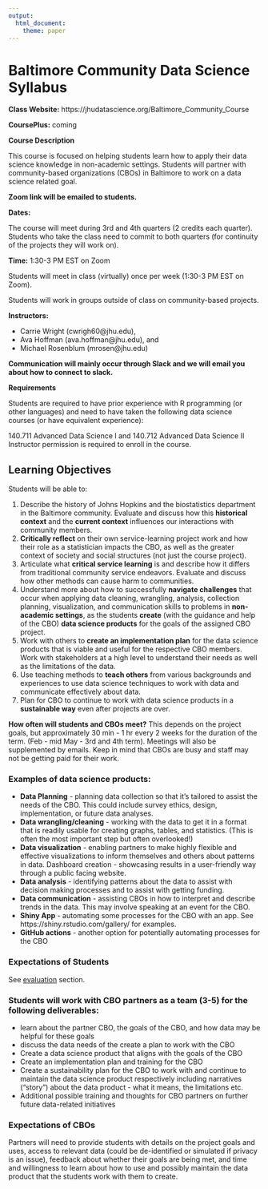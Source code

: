 ```yaml
---
output:
  html_document:
    theme: paper
---
```



# Baltimore Community Data Science Syllabus


**Class Website:**  https://jhudatascience.org/Baltimore_Community_Course 

**CoursePlus:** coming

**Course Description**

This course is focused on helping students learn how to apply their data science knowledge in non-academic settings. Students will partner with community-based organizations (CBOs) in Baltimore to work on a data science related goal.


**Zoom link will be emailed to students.**

**Dates:** 

The course will meet during 3rd and 4th quarters (2 credits each quarter).
Students who take the class need to commit to both quarters (for continuity of the projects they will work on).

**Time:** 1:30-3 PM EST on Zoom

Students will meet in class (virtually) once per week (1:30-3 PM EST on Zoom).

Students will work in groups outside of class on community-based projects. 

**Instructors:** 

* Carrie Wright (cwrigh60@jhu.edu),
* Ava Hoffman (ava.hoffman@jhu.edu), and 
* Michael Rosenblum (mrosen@jhu.edu)


**Communication will mainly occur through Slack and we will email you about how to connect to slack.**


**Requirements**

Students are required to have prior experience with R programming (or other languages) and need to have taken the following data science courses (or have equivalent experience): 

140.711 Advanced Data Science I and 140.712 Advanced Data Science II
Instructor permission is required to enroll in the course. 


## Learning Objectives

Students will be able to:

1) Describe the history of Johns Hopkins and the biostatistics department in the Baltimore community.  Evaluate and discuss how this **historical context** and the **current context** influences our interactions with community members.
2) **Critically reflect** on their own service-learning project work and how their role as a statistician impacts the CBO, as well as the greater context of society and social structures (not just the course project).
3) Articulate what **critical service learning** is and describe how it differs from traditional community service endeavors. Evaluate and discuss how other methods can cause harm to communities.
4) Understand more about how to successfully **navigate challenges** that occur when applying data cleaning, wrangling, analysis, collection planning, visualization, and communication skills to problems in **non-academic settings**, as the students **create** (with the guidance and help of the CBO) **data science products** for the goals of the assigned CBO project. 
5) Work with others to **create an implementation plan** for the data science products that is viable and useful for the respective CBO members. Work with stakeholders at a high level to understand their needs as well as the limitations of the data.
6) Use teaching methods to **teach others** from various backgrounds and experiences  to use data science techniques to work with data and communicate effectively about data. 
7) Plan for CBO to continue to work with data science products in a **sustainable way** even after projects are over.

**How often will students and CBOs meet?**
This depends on the project goals, but approximately 30 min - 1 hr every 2 weeks for the duration of the term. (Feb - mid May - 3rd and 4th term). Meetings will also be supplemented by emails. Keep in mind that CBOs are busy and staff may not be getting paid for their work.


### **Examples of data science products:**

- **Data Planning** - planning data collection so that it’s tailored to assist the needs of the CBO. This could include survey ethics, design, implementation, or future data analyses.
- **Data wrangling/cleaning** - working with the data to get it in a format that is readily usable for creating  graphs, tables, and statistics. (This is often the most important step but often overlooked!)
- **Data visualization** - enabling partners to make highly flexible and effective visualizations to inform themselves and others about patterns in data.
Dashboard creation - showcasing results in a user-friendly way through a public facing website.
- **Data analysis** - identifying patterns about the data to assist with decision making processes and to assist with getting funding. 
- **Data communication** - assisting CBOs in how to interpret and describe trends in the data. This may involve speaking at an event for the CBO.
- **Shiny App** - automating some processes for the CBO with an app. See https://shiny.rstudio.com/gallery/ for examples.
- **GitHub actions** - another option for potentially automating processes for the CBO 

### **Expectations of Students**

See [evaluation](https://jhudatascience.org/Baltimore_Community_Course/evaluation.html) section. 

### **Students will work with CBO partners as a team (3-5) for the following deliverables:**

- learn about the partner CBO, the goals of the CBO, and how data may be helpful for these goals
- discuss the data needs of the create a plan to work with the CBO
- Create a data science product that aligns with the goals of the CBO
- Create an implementation plan and training for the CBO
- Create a sustainability plan for the CBO to work with and continue to maintain the data science product respectively including narratives ("story") about the data product - what it means, the limitations etc.
- Additional possible training and thoughts for CBO partners on further future data-related initiatives


### **Expectations of CBOs**
Partners will need to provide students with details on the project goals and uses, access to relevant data (could be de-identified or simulated if privacy is an issue), feedback about whether their goals are being met, and time and willingness to learn about how to use and possibly maintain the data product that the students work with them to create.


<!-- ```{r, child="code_of_conduct.Rmd"} -->

<!-- ``` -->

<!-- ```{r, child="evaluation.Rmd"} -->

<!-- ``` -->
